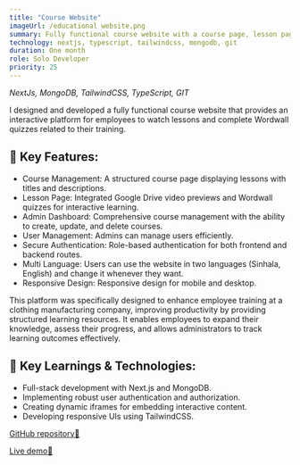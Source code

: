 ```yaml
---
title: "Course Website"
imageUrl: /educational website.png
summary: Fully functional course website with a course page, lesson page, admin course management, admin user management, video previews, and playable game preview
technology: nextjs, typescript, tailwindcss, mongodb, git
duration: One month
role: Solo Developer
priority: 25
---
```


_NextJs, MongoDB, TailwindCSS, TypeScript, GIT_

I designed and developed a fully functional course website that provides an interactive platform for employees to watch lessons and complete Wordwall quizzes related to their training.

## 🦾 Key Features:

- Course Management: A structured course page displaying lessons with titles and descriptions.
- Lesson Page: Integrated Google Drive video previews and Wordwall quizzes for interactive learning.
- Admin Dashboard: Comprehensive course management with the ability to create, update, and delete courses.
- User Management: Admins can manage users efficiently.
- Secure Authentication: Role-based authentication for both frontend and backend routes.
- Multi Language: Users can use the website in two languages (Sinhala, English) and change it whenever they want.
- Responsive Design: Responsive design for mobile and desktop.

This platform was specifically designed to enhance employee training at a clothing manufacturing company, improving productivity by providing structured learning resources. It enables employees to expand their knowledge, assess their progress, and allows administrators to track learning outcomes effectively.

## 🧠 Key Learnings & Technologies:

- Full-stack development with Next.js and MongoDB.
- Implementing robust user authentication and authorization.
- Creating dynamic iframes for embedding interactive content.
- Developing responsive UIs using TailwindCSS.

[GitHub repository🔗](https://github.com/it22219916/course)

[Live demo🔗](https://video-quiz-page.netlify.app/)
